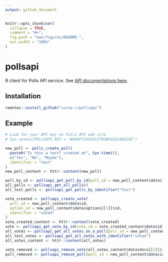 ```yaml
---
output: github_document
---
```


<!-- README.md is generated from README.Rmd. Please edit that file -->

```r
knitr::opts_chunk$set(
  collapse = TRUE,
  comment = "#>",
  fig.path = "man/figures/README-",
  out.width = "100%"
)
```

# pollsapi

R client for Polls API service. See [API documentations here](https://docs.pollsapi.com/).

## Installation

``` r
remotes::install_github("curso-r/pollsapi")
```

## Example

```r
# Look for your API key on Polls API web site
# Sys.setenv(POLLSAPI_KEY = "WH6QP71XS0413TN1BFGSE24Q52XE")

new_poll <- polls_create_poll(
  paste0("Is this a test? created at", Sys.time()),
  c("Yes", "No", "Maybe"),
  identifier = "test"
)
new_poll_content <- httr::content(new_poll)

poll_by_id <- pollsapi_get_poll_by_id(poll_id = new_poll_content$data$id)
all_polls <- pollsapi_get_all_polls()
all_test_polls <- pollsapi_get_polls_by_identifier("test")

vote_created <- pollsapi_create_vote(
  poll_id = new_poll_content$data$id,
  option_id = new_poll_content$data$options[[1]]$id,
  identifier = "voted"
)
vote_created_content <- httr::content(vote_created)
vote <- pollsapi_get_vote_by_id(vote_id = vote_created_content$data$id)
all_votes <- pollsapi_get_all_votes_on_a_poll(poll_id = new_poll_content$data$id)
all_test_votes <- pollsapi_get_all_votes_with_identifier("voted")
all_votes_content <- httr::content(all_votes)

vote_removed <- pollsapi_remove_vote(all_votes_content$data$docs[[1]]$id)
poll_removed <- pollsapi_remove_poll(poll_id = new_poll_content$data$id)
```

